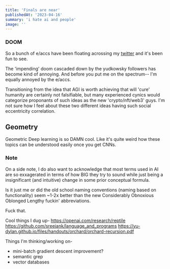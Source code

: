 ```yaml
---
title: 'Finals are near'
publishedAt: '2023-04-16'
summary: 'i hate ai and people'
image: ''
---
```


### DOOM

So a bunch of e/accs have been floating acrossing my [twitter](https://twitter.com/tyepduser) 
and it's been fun to see.

The 'impending' doom cascaded down by the yudkowsky followers has become kind of annoying. And before you 
put me on the spectrum-- I'm equally annoyed by the e/accs.

Transitioning from the idea that AGI is worth achieving that will 'cure' humanity are 
certainly not falsifiable, but many experienced cynics would categorize proponants of such ideas 
as the new 'crypto/nft/web3' guys. I'm not sure how I feel about these two different ideas having such 
social eccentricity correlation.

## Geometry

Geometric Deep learning is so DAMN cool. Like it's quite weird how these topics can be understood easily 
once you get CNNs.

### Note
On a side note, I do also want to acknowledge that most terms used in AI are so exxagerated in terms of 
how BIG they try to sound while just being a insignificant (and intuitive) change in some prior conceptual formula.

Is it just me or did the old school naming conventions (naming based on functionality) seem ~1-2x better than the new 
Considerably Obnoxious Oblonged Lengthy fuckin' abbreviations.

Fuck that.

Cool things I dug up-
https://openai.com/research/reptile
https://github.com/sreejank/language_and_programs
https://yu-dylan.github.io/files/handouts/orchard/orchard-recursion.pdf


Things I'm thinking/working on-
- mini-batch gradient descent improvement?
- semantic grep
- vector databases
